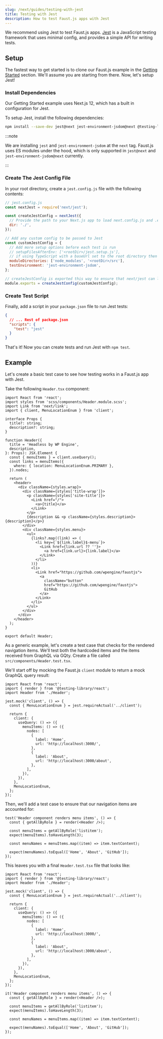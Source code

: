 ```yaml
---
slug: /next/guides/testing-with-jest
title: Testing with Jest
description: How to test Faust.js apps with Jest
---
```


We recommend using Jest to test Faust.js apps. [Jest](https://jestjs.io/) is a JavaScript testing framework that uses minimal config, and provides a simple API for writing tests.

## Setup

The fastest way to get started is to clone our Faust.js example in the [Getting Started](/docs/next/getting-started) section. We'll assume you are starting from there. Now, let's setup Jest!

### Install Dependencies

Our Getting Started example uses Next.js 12, which has a built in configuration for Jest.

To setup Jest, install the following dependencies:

```bash
npm install --save-dev jest@next jest-environment-jsdom@next @testing-library/react @testing-library/jest-dom
```

:::note

We are installing `jest` and `jest-environment-jsdom` at the `next` tag. Faust.js uses ES modules under the hood, which is only supported in `jest@next` and `jest-environment-jsdom@next` currently.

:::

### Create The Jest Config File

In your root directory, create a `jest.config.js` file with the following contents:

```js title="jest.config.js"
// jest.config.js
const nextJest = require('next/jest');

const createJestConfig = nextJest({
  // Provide the path to your Next.js app to load next.config.js and .env files in your test environment
  dir: './',
});

// Add any custom config to be passed to Jest
const customJestConfig = {
  // Add more setup options before each test is run
  // setupFilesAfterEnv: ['<rootDir>/jest.setup.js'],
  // if using TypeScript with a baseUrl set to the root directory then you need the below for alias' to work
  moduleDirectories: ['node_modules', '<rootDir>/src'],
  testEnvironment: 'jest-environment-jsdom',
};

// createJestConfig is exported this way to ensure that next/jest can load the Next.js config which is async
module.exports = createJestConfig(customJestConfig);
```

### Create Test Script

Finally, add a script in your `package.json` file to run Jest tests:

```json title="package.json" {4}
{
  // ... Rest of package.json
  "scripts": {
    "test": "jest"
  }
}
```

That's it! Now you can create tests and run Jest with `npm test`.

## Example

Let's create a basic test case to see how testing works in a Faust.js app with Jest.

Take the following `Header.tsx` component:

```tsx title="src/components/Header.tsx"
import React from 'react';
import styles from 'scss/components/Header.module.scss';
import Link from 'next/link';
import { client, MenuLocationEnum } from 'client';

interface Props {
  title?: string;
  description?: string;
}

function Header({
  title = 'Headless by WP Engine',
  description,
}: Props): JSX.Element {
  const { menuItems } = client.useQuery();
  const links = menuItems({
    where: { location: MenuLocationEnum.PRIMARY },
  }).nodes;

  return (
    <header>
      <div className={styles.wrap}>
        <div className={styles['title-wrap']}>
          <p className={styles['site-title']}>
            <Link href="/">
              <a>{title}</a>
            </Link>
          </p>
          {description && <p className={styles.description}>{description}</p>}
        </div>
        <div className={styles.menu}>
          <ul>
            {links?.map((link) => (
              <li key={`${link.label}$-menu`}>
                <Link href={link.url ?? ''}>
                  <a href={link.url}>{link.label}</a>
                </Link>
              </li>
            ))}
            <li>
              <Link href="https://github.com/wpengine/faustjs">
                <a
                  className="button"
                  href="https://github.com/wpengine/faustjs">
                  GitHub
                </a>
              </Link>
            </li>
          </ul>
        </div>
      </div>
    </header>
  );
}

export default Header;
```

As a generic example, let's create a test case that checks for the rendered navigation items. We'll test both the hardcoded items and the items received from GraphQL via GQty. Create a file called `src/components/Header.test.tsx`.

We'll start off by mocking the Faust.js `client` module to return a mock GraphQL query result:

```tsx {5-27}
import React from 'react';
import { render } from '@testing-library/react';
import Header from './Header';

jest.mock('client', () => {
  const { MenuLocationEnum } = jest.requireActual('../client');

  return {
    client: {
      useQuery: () => ({
        menuItems: () => ({
          nodes: [
            {
              label: 'Home',
              url: 'http://localhost:3000/',
            },
            {
              label: 'About',
              url: 'http://localhost:3000/about',
            },
          ],
        }),
      }),
    },
    MenuLocationEnum,
  };
});
```

Then, we'll add a test case to ensure that our navigation items are accounted for:

```tsx
test('Header component renders menu items', () => {
  const { getAllByRole } = render(<Header />);

  const menuItems = getAllByRole('listitem');
  expect(menuItems).toHaveLength(3);

  const menuNames = menuItems.map((item) => item.textContent);

  expect(menuNames).toEqual(['Home', 'About', 'GitHub']);
});
```

This leaves you with a final `Header.test.tsx` file that looks like:

```tsx title="src/components/Header.test.tsx"
import React from 'react';
import { render } from '@testing-library/react';
import Header from './Header';

jest.mock('client', () => {
  const { MenuLocationEnum } = jest.requireActual('../client');

  return {
    client: {
      useQuery: () => ({
        menuItems: () => ({
          nodes: [
            {
              label: 'Home',
              url: 'http://localhost:3000/',
            },
            {
              label: 'About',
              url: 'http://localhost:3000/about',
            },
          ],
        }),
      }),
    },
    MenuLocationEnum,
  };
});

it('Header component renders menu items', () => {
  const { getAllByRole } = render(<Header />);

  const menuItems = getAllByRole('listitem');
  expect(menuItems).toHaveLength(3);

  const menuNames = menuItems.map((item) => item.textContent);

  expect(menuNames).toEqual(['Home', 'About', 'GitHub']);
});
```
